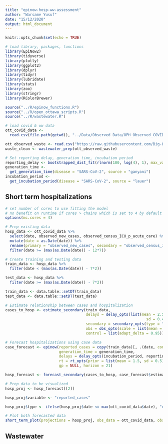 ```yaml
---
title: "epinow-hosp-ww-assessment"
author: "Warsame Yusuf"
date: "15/12/2020"
output: html_document
---
```


```r
knitr::opts_chunk$set(echo = TRUE)
```

```r
# load library, packages, functions
library(EpiNow2)
library(tidyverse)
library(plotly)
library(ggplot2)
library(dplyr)
library(tidyr)
library(lubridate)
library(stats)
library(zoo)
library(stringr)
library(RColorBrewer)

source("../R/epinow_functions.R")
source("../R/open_ottawa_scripts.R")
source("../R/wastewater.R")

# load covid & ww data
ott_covid_data <-
  read.csv(file.path(getwd(), "../Data/Observed Data/OPH_Observed_COVID_Data.csv"))

ott_observed_waste <- read.csv("https://raw.githubusercontent.com/Big-Life-Lab/covid-19-wastewater/main/data/wastewater_virus.csv")
waste_clean <- wastewater_prep(ott_observed_waste)

# Set reporting delay, generation time, incubation period
reporting_delay <- bootstrapped_dist_fit(rlnorm(100, log(4), 1), max_value = 30)
generation_time <-
  get_generation_time(disease = "SARS-CoV-2", source = "ganyani")
incubation_period <-
  get_incubation_period(disease = "SARS-CoV-2", source = "lauer")
```

## Short term hospitalizations
```r
# set number of cores to use fitting the model
# no benefit on runtime if cores > chains which is set to 4 by default
options(mc.cores = 4)

# Prep existing data
hosp_data <- ott_covid_data %>%
  select(date, observed_new_cases, observed_census_ICU_p_acute_care) %>%
  mutate(date = as.Date(date)) %>%
  rename(primary = "observed_new_cases", secondary = "observed_census_ICU_p_acute_care") %>%
  filter(date >= (max(as.Date(date)) - 12*7))

# Create training and testing data
train_data <- hosp_data %>%
  filter(date < (max(as.Date(date)) - 7*2))

test_data <- hosp_data %>%
  filter(date >= (max(as.Date(date)) - 7*2))

train_data <- data.table::setDT(train_data)
test_data <- data.table::setDT(test_data)
```

```r
# Estimate relationship between cases and hospitalization
cases_to_hosp <- estimate_secondary(train_data, 
                                    delays = delay_opts(list(mean = 2.5, mean_sd = 0.2, 
                                                               sd = 0.47, sd_sd = 0.1, max = 21)),
                                    secondary = secondary_opts(type = "prevalence"),
                                    obs = obs_opts(scale = list(mean = 0.01, sd = 0.0025)),
                                    control = list(adapt_delta = 0.95))
```

```r
# Forecast hospitalizations using case data
case_forecast <- epinow(reported_cases = copy(train_data)[, .(date, confirm = primary)], 
                        generation_time = generation_time,
                        delays = delay_opts(incubation_period, reporting_delay),
                        rt = rt_opts(prior = list(mean = 1.5, sd = 0.5), rw = 7),
                        gp = NULL, horizon = 21)

hosp_forecast <- forecast_secondary(cases_to_hosp, case_forecast$estimates)
```

```r
# Prep data to be visualized
hosp_proj <- hosp_forecast[[2]]

hosp_proj$variable <- "reported_cases"

hosp_proj$type <- ifelse(hosp_proj$date <= max(ott_covid_data$date), "estimate", "forecast")
```

```r
# Plot both forecasted data
short_term_plot(projections = hosp_proj, obs_data = ott_covid_data, obs_column = "observed_census_ICU_p_acute_care", forecast_type = "reported_cases", ylab = "test", title = "test1")
```
## Wastewater